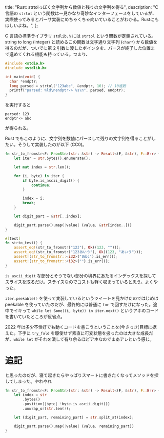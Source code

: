   title: "Rust: strtolっぽく文字列から数値と残りの文字列を得る",
  description:
    "C 言語の `strtol` という関数は一見かなり奇妙なインターフェースをしているが、実際使ってみるとパーサ実装にめちゃくちゃ向いていることがわかる。Rustにもほしいよね。",
};

C 言語の標準ライブラリ `stdlib.h` には `strtol` という関数が定義されている。string to long (integer) と読めるこの関数は文字通り文字列 (`char*`) から数値を得るのだが、ついでに第 2 引数に渡したポインタを、パースが終了した位置まで進めてくれる機能も持っている。つまり、

```c
#include <stdio.h>
#include <stdlib.h>

int main(void) {
  char *endptr;
  long parsed = strtol("123abc", &endptr, 10); // 10進数
  printf("parsed: %ld\nendptr-> %s\n", parsed, endptr);
}
```

を実行すると

```
parsed: 123
endptr-> abc
```

が得られる。

Rust でもこのように、文字列を数値にパースして残りの文字列を得ることがしたい。そうして実装したのが以下 (CC0)。

```rust
fn str_to_fromstr<F: FromStr>(str: &str) -> Result<(F, &str), F::Err> {
    let iter = str.bytes().enumerate();

    let mut index = str.len();

    for (i, byte) in iter {
        if byte.is_ascii_digit() {
            continue;
        }

        index = i;
        break;
    }

    let digit_part = &str[..index];

    digit_part.parse().map(|value| (value, &str[index..]))
}

#[test]
fn strto_test() {
    assert_eq!(str_to_fromstr("123"), Ok((123, "")));
    assert_eq!(str_to_fromstr("123あいう"), Ok((123, "あいう")));
    assert!(str_to_fromstr::<i32>("あbc").is_err());
    assert!(str_to_fromstr::<i32>("").is_err());
}
```

`is_ascii_digit` な部分とそうでない部分の境界にあたるインデックスを探してスライスを取るだけ。スライスなのでコストも軽く収まっていると思う。よくやった。

`iter.peekable()` を使って実装しているというツイートを見かけたのではじめは peekable を使っていたのだが、最終的には普通に `for` で回すだけになった。途中でイキって `while let Some((i, byte)) in iter.next()` というアホのコードを書いていたところが反省点。

2022 年は多少不恰好でも動くコードを書こうということを(今さっき)目標に据えた。下手に `try_fold` を駆使せず素直に可変状態を扱ったのは大きな成長だが、`while let` がそれを潰して有り余るほどアホなのでまあアレという感じ。

# 追記

と思ったのだが、寝て起きたらやっぱりスマートに書きたくなってメソッドを探してしまった。やれやれ

```rust
fn str_to_fromstr<F: FromStr>(str: &str) -> Result<(F, &str), F::Err> {
    let index = str
        .bytes()
        .position(|byte| !byte.is_ascii_digit())
        .unwrap_or(str.len());

    let (digit_part, remaining_part) = str.split_at(index);

    digit_part.parse().map(|value| (value, remaining_part))
}
```
